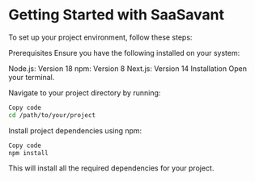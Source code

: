 # Getting Started with SaaSavant

To set up your project environment, follow these steps:

Prerequisites
Ensure you have the following installed on your system:

Node.js: Version 18
npm: Version 8
Next.js: Version 14
Installation
Open your terminal.

Navigate to your project directory by running:

```bash
Copy code
cd /path/to/your/project
```

Install project dependencies using npm:

```bash
Copy code
npm install
```

This will install all the required dependencies for your project.